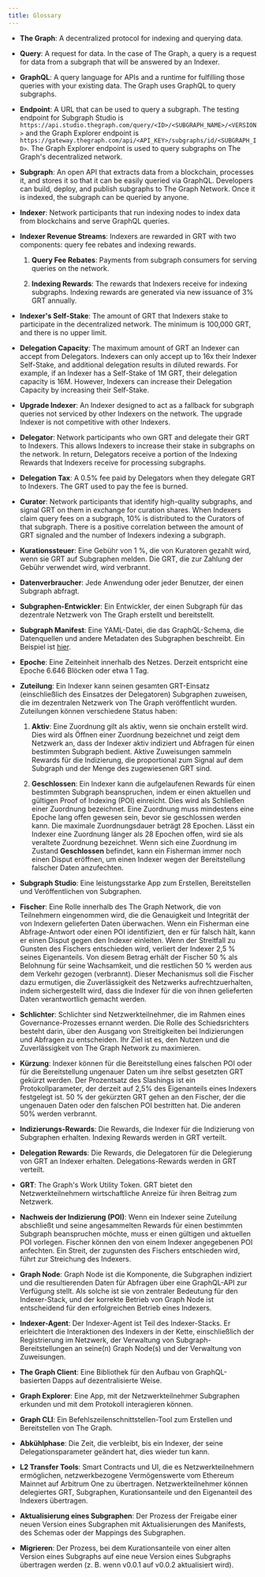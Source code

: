 ```yaml
---
title: Glossary
---
```


- **The Graph**: A decentralized protocol for indexing and querying data.

- **Query**: A request for data. In the case of The Graph, a query is a request for data from a subgraph that will be answered by an Indexer.

- **GraphQL**: A query language for APIs and a runtime for fulfilling those queries with your existing data. The Graph uses GraphQL to query subgraphs.

- **Endpoint**: A URL that can be used to query a subgraph. The testing endpoint for Subgraph Studio is `https://api.studio.thegraph.com/query/<ID>/<SUBGRAPH_NAME>/<VERSION>` and the Graph Explorer endpoint is `https://gateway.thegraph.com/api/<API_KEY>/subgraphs/id/<SUBGRAPH_ID>`. The Graph Explorer endpoint is used to query subgraphs on The Graph's decentralized network.

- **Subgraph**: An open API that extracts data from a blockchain, processes it, and stores it so that it can be easily queried via GraphQL. Developers can build, deploy, and publish subgraphs to The Graph Network. Once it is indexed, the subgraph can be queried by anyone.

- **Indexer**: Network participants that run indexing nodes to index data from blockchains and serve GraphQL queries.

- **Indexer Revenue Streams**: Indexers are rewarded in GRT with two components: query fee rebates and indexing rewards.

  1. **Query Fee Rebates**: Payments from subgraph consumers for serving queries on the network.

  2. **Indexing Rewards**: The rewards that Indexers receive for indexing subgraphs. Indexing rewards are generated via new issuance of 3% GRT annually.

- **Indexer's Self-Stake**: The amount of GRT that Indexers stake to participate in the decentralized network. The minimum is 100,000 GRT, and there is no upper limit.

- **Delegation Capacity**: The maximum amount of GRT an Indexer can accept from Delegators. Indexers can only accept up to 16x their Indexer Self-Stake, and additional delegation results in diluted rewards. For example, if an Indexer has a Self-Stake of 1M GRT, their delegation capacity is 16M. However, Indexers can increase their Delegation Capacity by increasing their Self-Stake.

- **Upgrade Indexer**: An Indexer designed to act as a fallback for subgraph queries not serviced by other Indexers on the network. The upgrade Indexer is not competitive with other Indexers.

- **Delegator**: Network participants who own GRT and delegate their GRT to Indexers. This allows Indexers to increase their stake in subgraphs on the network. In return, Delegators receive a portion of the Indexing Rewards that Indexers receive for processing subgraphs.

- **Delegation Tax**: A 0.5% fee paid by Delegators when they delegate GRT to Indexers. The GRT used to pay the fee is burned.

- **Curator**: Network participants that identify high-quality subgraphs, and signal GRT on them in exchange for curation shares. When Indexers claim query fees on a subgraph, 10% is distributed to the Curators of that subgraph. There is a positive correlation between the amount of GRT signaled and the number of Indexers indexing a subgraph.

- **Kurationssteuer**: Eine Gebühr von 1 %, die von Kuratoren gezahlt wird, wenn sie GRT auf Subgraphen melden. Die GRT, die zur Zahlung der Gebühr verwendet wird, wird verbrannt.

- **Datenverbraucher**: Jede Anwendung oder jeder Benutzer, der einen Subgraph abfragt.

- **Subgraphen-Entwickler**: Ein Entwickler, der einen Subgraph für das dezentrale Netzwerk von The Graph erstellt und bereitstellt.

- **Subgraph Manifest**: Eine YAML-Datei, die das GraphQL-Schema, die Datenquellen und andere Metadaten des Subgraphen beschreibt. Ein Beispiel ist [hier](https://github.com/graphprotocol/example-subgraph/blob/master/subgraph.yaml).

- **Epoche**: Eine Zeiteinheit innerhalb des Netzes. Derzeit entspricht eine Epoche 6.646 Blöcken oder etwa 1 Tag.

- **Zuteilung**: Ein Indexer kann seinen gesamten GRT-Einsatz (einschließlich des Einsatzes der Delegatoren) Subgraphen zuweisen, die im dezentralen Netzwerk von The Graph veröffentlicht wurden. Zuteilungen können verschiedene Status haben:

  1. **Aktiv**: Eine Zuordnung gilt als aktiv, wenn sie onchain erstellt wird. Dies wird als Öffnen einer Zuordnung bezeichnet und zeigt dem Netzwerk an, dass der Indexer aktiv indiziert und Abfragen für einen bestimmten Subgraph bedient. Aktive Zuweisungen sammeln Rewards für die Indizierung, die proportional zum Signal auf dem Subgraph und der Menge des zugewiesenen GRT sind.

  2. **Geschlossen**: Ein Indexer kann die aufgelaufenen Rewards für einen bestimmten Subgraph beanspruchen, indem er einen aktuellen und gültigen Proof of Indexing (POI) einreicht. Dies wird als Schließen einer Zuordnung bezeichnet. Eine Zuordnung muss mindestens eine Epoche lang offen gewesen sein, bevor sie geschlossen werden kann. Die maximale Zuordnungsdauer beträgt 28 Epochen. Lässt ein Indexer eine Zuordnung länger als 28 Epochen offen, wird sie als veraltete Zuordnung bezeichnet. Wenn sich eine Zuordnung im Zustand **Geschlossen** befindet, kann ein Fisherman immer noch einen Disput eröffnen, um einen Indexer wegen der Bereitstellung falscher Daten anzufechten.

- **Subgraph Studio**: Eine leistungsstarke App zum Erstellen, Bereitstellen und Veröffentlichen von Subgraphen.

- **Fischer**: Eine Rolle innerhalb des The Graph Network, die von Teilnehmern eingenommen wird, die die Genauigkeit und Integrität der von Indexern gelieferten Daten überwachen. Wenn ein Fisherman eine Abfrage-Antwort oder einen POI identifiziert, den er für falsch hält, kann er einen Disput gegen den Indexer einleiten. Wenn der Streitfall zu Gunsten des Fischers entschieden wird, verliert der Indexer 2,5 % seines Eigenanteils. Von diesem Betrag erhält der Fischer 50 % als Belohnung für seine Wachsamkeit, und die restlichen 50 % werden aus dem Verkehr gezogen (verbrannt). Dieser Mechanismus soll die Fischer dazu ermutigen, die Zuverlässigkeit des Netzwerks aufrechtzuerhalten, indem sichergestellt wird, dass die Indexer für die von ihnen gelieferten Daten verantwortlich gemacht werden.

- **Schlichter**: Schlichter sind Netzwerkteilnehmer, die im Rahmen eines Governance-Prozesses ernannt werden. Die Rolle des Schiedsrichters besteht darin, über den Ausgang von Streitigkeiten bei Indizierungen und Abfragen zu entscheiden. Ihr Ziel ist es, den Nutzen und die Zuverlässigkeit von The Graph Network zu maximieren.

- **Kürzung**: Indexer können für die Bereitstellung eines falschen POI oder für die Bereitstellung ungenauer Daten um ihre selbst gesetzten GRT gekürzt werden. Der Prozentsatz des Slashings ist ein Protokollparameter, der derzeit auf 2,5% des Eigenanteils eines Indexers festgelegt ist. 50 % der gekürzten GRT gehen an den Fischer, der die ungenauen Daten oder den falschen POI bestritten hat. Die anderen 50% werden verbrannt.

- **Indizierungs-Rewards**: Die Rewards, die Indexer für die Indizierung von Subgraphen erhalten. Indexing Rewards werden in GRT verteilt.

- **Delegation Rewards**: Die Rewards, die Delegatoren für die Delegierung von GRT an Indexer erhalten. Delegations-Rewards werden in GRT verteilt.

- **GRT**: The Graph's Work Utility Token. GRT bietet den Netzwerkteilnehmern wirtschaftliche Anreize für ihren Beitrag zum Netzwerk.

- **Nachweis der Indizierung (POI)**: Wenn ein Indexer seine Zuteilung abschließt und seine angesammelten Rewards für einen bestimmten Subgraph beanspruchen möchte, muss er einen gültigen und aktuellen POI vorlegen. Fischer können den von einem Indexer angegebenen POI anfechten. Ein Streit, der zugunsten des Fischers entschieden wird, führt zur Streichung des Indexers.

- **Graph Node**: Graph Node ist die Komponente, die Subgraphen indiziert und die resultierenden Daten für Abfragen über eine GraphQL-API zur Verfügung stellt. Als solche ist sie von zentraler Bedeutung für den Indexer-Stack, und der korrekte Betrieb von Graph Node ist entscheidend für den erfolgreichen Betrieb eines Indexers.

- **Indexer-Agent**: Der Indexer-Agent ist Teil des Indexer-Stacks. Er erleichtert die Interaktionen des Indexers in der Kette, einschließlich der Registrierung im Netzwerk, der Verwaltung von Subgraph-Bereitstellungen an seine(n) Graph Node(s) und der Verwaltung von Zuweisungen.

- **The Graph Client**: Eine Bibliothek für den Aufbau von GraphQL-basierten Dapps auf dezentralisierte Weise.

- **Graph Explorer**: Eine App, mit der Netzwerkteilnehmer Subgraphen erkunden und mit dem Protokoll interagieren können.

- **Graph CLI**: Ein Befehlszeilenschnittstellen-Tool zum Erstellen und Bereitstellen von The Graph.

- **Abkühlphase**: Die Zeit, die verbleibt, bis ein Indexer, der seine Delegationsparameter geändert hat, dies wieder tun kann.

- **L2 Transfer Tools**: Smart Contracts und UI, die es Netzwerkteilnehmern ermöglichen, netzwerkbezogene Vermögenswerte vom Ethereum Mainnet auf Arbitrum One zu übertragen. Netzwerkteilnehmer können delegiertes GRT, Subgraphen, Kurationsanteile und den Eigenanteil des Indexers übertragen.

- **Aktualisierung eines Subgraphen**: Der Prozess der Freigabe einer neuen Version eines Subgraphen mit Aktualisierungen des Manifests, des Schemas oder der Mappings des Subgraphen.

- **Migrieren**: Der Prozess, bei dem Kurationsanteile von einer alten Version eines Subgraphs auf eine neue Version eines Subgraphs übertragen werden (z. B. wenn v0.0.1 auf v0.0.2 aktualisiert wird).
